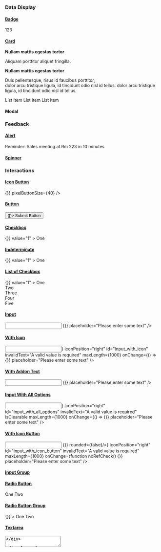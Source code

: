 



<Meta title="CheatSheet" />

<CheatSheet />


<h3 class="section"> Data Display</h3>

<div class="layout">
  <h4>
    <a href="/story/components-data-display-badge--badge">Badge</a>
  </h4>
  <Badge badgeStyle="secondary">123</Badge>
</div>

<div class="layout">
  <h4>
    <a href="/story/components-data-display-card--card">Card</a>
  </h4>
  <Card>
    <Title>Card Header</Title>
    <div>
      <b>Nullam mattis egestas tortor</b>
      <p>Aliquam porttitor aliquet fringilla.</p>
      <b>Nullam mattis egestas tortor</b>
      <p>
        Duis pellentesque, risus id faucibus porttitor,
        <br />
        dolor arcu tristique ligula, id tincidunt odio nisl id tellus. dolor
        arcu tristique ligula, id tincidunt odio nisl id tellus.
      </p>
    </div>
  </Card>
</div>

<div class="layout">

<ListGroup >
      <ListGroupItem data-testid="list-item-1">List Item</ListGroupItem>
      <ListGroupItem data-testid="list-item-2">List Item</ListGroupItem>
      <ListGroupItem data-testid="list-item-3">List Item</ListGroupItem>
    </ListGroup>
    </div>

<div class="Layout">
  <h4>Modal</h4>
</div>

<h3 class="section"> Feedback</h3>

<div class="layout">
  <h4>
    <a href="/docs/components-feedback-alert--alert">Alert</a>
  </h4>
  <Alert>Reminder: Sales meeting at Rm 223 in 10 minutes</Alert>
</div>

<div class="layout">
  <h4>
    <a href="/docs/components-feedback-spinner--spinner">Spinner</a>
  </h4>
  <Spinner />
</div>

<h3 class="section">Interactions</h3>

<div class="layout">
  <h4>
    <a href="/docs/components-interactions--icon-button">Icon Button</a>
  </h4>
  <div>
    <IconButton
      btnStyle="primary"
      data-testid="icon-button"
      icon={{
        children: [
          {
            attribs: {
              d: 'M19 13h-6v6h-2v-6H5v-2h6V5h2v6h6v2z',
            },
            name: 'path',
          },
        ],
        viewBox: '0 0 24 24',
      }}
      iconSize={20}
      onClick={() => {}}
      pixelButtonSize={40}
    />
  </div>
</div>

<div class="layout">
  <h4>
    <a href="/docs/components-interactions-button--button">Button</a>
  </h4>
  <Button data-testid="submit" id="testId" onClick={() => {}}>
    Submit Button
  </Button>
</div>

<div class="layout">
<h4>
<a href="/docs/components-interactions-checkbox--regular">Checkbox</a>
</h4>
<div>
  <Checkbox
    checked
    data-testid="checkbox-1"
    defaultChecked
    displayStyle="inline"
    id="myInput1"
    invalidText="A valid value is required"
    onChange={() => {}}
    value="1"
  >
    One
  </Checkbox>
</div>

<h4>
  <a href="/docs/components-interactions-checkbox--indeterminate">
    Indeterminate
  </a>
</h4>

<div>
  <Checkbox
    checked
    data-testid="checkbox-1"
    defaultChecked
    displayStyle="inline"
    id="myInput1"
    indeterminate
    invalidText="A valid value is required"
    onChange={() => {}}
    value="1"
  >
    One
  </Checkbox>
</div>

<h4>
<a href="/docs/components-interactions-checkbox--list-of-checkboxes">List of Checkbox</a>
</h4>
<div>
  <div>
    <Checkbox
      checked
      data-testid="checkbox-1"
      defaultChecked
      displayStyle="inline"
      id="myInput1"
      invalidText="A valid value is required"
      onChange={() => {}}
      value="1"
    >
      One
    </Checkbox>
  </div>
  <div>
    <Checkbox
      checked
      data-testid="checkbox-2"
      defaultChecked
      displayStyle="inline"
      id="myInput2"
      invalidText="A valid value is required"
      onChange={function noRefCheck() {}}
      value="2"
    >
      Two
    </Checkbox>
  </div>
  <div>
    <Checkbox
      checked
      data-testid="checkbox-3"
      defaultChecked
      displayStyle="inline"
      id="myInput3"
      invalidText="A valid value is required"
      onChange={function noRefCheck() {}}
      value="3"
    >
      Three
    </Checkbox>
  </div>
  <div>
    <Checkbox
      checked
      data-testid="checkbox-4"
      defaultChecked
      displayStyle="inline"
      id="myInput4"
      invalidText="A valid value is required"
      onChange={function noRefCheck() {}}
      value="4"
    >
      Four
    </Checkbox>
  </div>
  <div>
    <Checkbox
      checked
      data-testid="checkbox-5"
      defaultChecked
      displayStyle="inline"
      id="myInput5"
      invalidText="A valid value is required"
      onChange={function noRefCheck() {}}
      value="5"
    >
      Five
    </Checkbox>
  </div>
</div>
</div>

<div class="layout">
<h4>
<a href="/docs/components-interactions-input--regular">Input</a>
</h4>
<Input
  autoComplete="on"
  data-testid="basic-input"
  dataTestId="basic-input"
  id="basic_input"
  invalidText="A valid value is required"
  maxLength={1000}
  onChange={() => {}}
  placeholder="Please enter some text"
/>

<h4>
<a href="/docs/components-interactions-input--with-icon">With Icon</a>
</h4>
<Input
  autoComplete="on"
  data-testid="input-with-icon"
  dataTestId="input-with-icon"
  icon={<Icon icon={{children: [{attribs: {d: 'M15.5 14h-.79l-.28-.27C15.41 12.59 16 11.11 16 9.5 16 5.91 13.09 3 9.5 3S3 5.91 3 9.5 5.91 16 9.5 16c1.61 0 3.09-.59 4.23-1.57l.27.28v.79l5 4.99L20.49 19l-4.99-5zm-6 0C7.01 14 5 11.99 5 9.5S7.01 5 9.5 5 14 7.01 14 9.5 11.99 14 9.5 14z'}, name: 'path'}], viewBox: '0 0 24 24'}} size={20}/>}
  iconPosition="right"
  id="input_with_icon"
  invalidText="A valid value is required"
  maxLength={1000}
  onChange={() => {}}
  placeholder="Please enter some text"
/>

<h4>
<a href="/docs/components-interactions-input--with-addon-text">With Addon Text</a>
</h4>
<Input
  addonText="$"
  addonTextPosition="right"
  autoComplete="on"
  data-testid="input-with-addon-text"
  dataTestId="input-with-addon-text"
  id="input_with_addon_text"
  invalidText="A valid value is required"
  maxLength={1000}
  onChange={() => {}}
  placeholder="Please enter some text"
/>

<h4>
<a href="/docs/components-interactions-input--input-with-all-options">Input With All Options</a>
</h4>
<Input
  addonText="$"
  addonTextPosition="right"
  autoComplete="on"
  data-testid="input-with-all-options"
  dataTestId="input-with-all-options"
  highlightFilled
  icon={<Icon icon={{children: [{attribs: {d: 'M15.5 14h-.79l-.28-.27C15.41 12.59 16 11.11 16 9.5 16 5.91 13.09 3 9.5 3S3 5.91 3 9.5 5.91 16 9.5 16c1.61 0 3.09-.59 4.23-1.57l.27.28v.79l5 4.99L20.49 19l-4.99-5zm-6 0C7.01 14 5 11.99 5 9.5S7.01 5 9.5 5 14 7.01 14 9.5 11.99 14 9.5 14z'}, name: 'path'}], viewBox: '0 0 24 24'}} size={20}/>}
  iconPosition="right"
  id="input_with_all_options"
  invalidText="A valid value is required"
  isClearable
  maxLength={1000}
  onChange={() => {}}
  placeholder="Please enter some text"
/>

<h4>
<a href="/docs/components-interactions-input--with-icon-button">With Icon Button</a>
</h4>
<Input
  autoComplete="on"
  data-testid="input-with-icon-button"
  dataTestId="input-with-icon-button"
  icon={<IconButton icon={{children: [{attribs: {d: 'M15.5 14h-.79l-.28-.27C15.41 12.59 16 11.11 16 9.5 16 5.91 13.09 3 9.5 3S3 5.91 3 9.5 5.91 16 9.5 16c1.61 0 3.09-.59 4.23-1.57l.27.28v.79l5 4.99L20.49 19l-4.99-5zm-6 0C7.01 14 5 11.99 5 9.5S7.01 5 9.5 5 14 7.01 14 9.5 11.99 14 9.5 14z'}, name: 'path'}], viewBox: '0 0 24 24'}} onClick={() => {}} rounded={false}/>}
  iconPosition="right"
  id="input_with_icon_button"
  invalidText="A valid value is required"
  maxLength={1000}
  onChange={function noRefCheck() {}}
  placeholder="Please enter some text"
/>

<h4>
  <a href="/docs/components-interactions-input--input-group">Input Group</a>
</h4>

</div>

<div class="layout">
<h4>
<a href="/docs/components-interactions-radio-button--radio-button">Radio Button</a>
</h4>
<div>
  <RadioButton
    checked
    data-testid="input1-radio-button"
    displayStyle="inline"
    id="myInput1"
    name="radio-buttons"
    value={1}
  >
    One
  </RadioButton>
  <RadioButton
    checked
    data-testid="input2-radio-button"
    displayStyle="inline"
    id="myInput2"
    name="radio-buttons"
    value={2}
  >
    Two
  </RadioButton>
</div>

<h4>
<a href="/docs/components-interactions-radio-button--radio-button-group">Radio Button Group</a>
</h4>
<RadioButtonGroup
  defaultChecked="1"
  name="myRadioButtonGroup"
  onChange={() => {}}
>
  <RadioButton
    data-testid="input1-radio-button"
    id="myInput1"
    value="1"
  >
    One
  </RadioButton>
  <RadioButton
    data-testid="input2-radio-button"
    id="myInput2"
    value="2"
  >
    Two
  </RadioButton>
</RadioButtonGroup>
</div>

<div class="layout">
  <h4>
    <a href="/docs/components-interactions-textarea--textarea">Textarea</a>
  </h4>
  <Textarea
    cols={60}
    data-testid="textarea"
    id="myTextarea"
    invalidText="A valid value is required"
    invalidTextColor="red"
    maxLength={1000}
    placeholder="Placeholder Text"
    rows={8}
  />
</div>

<div class="layout">
  <h4>
    <a href="/docs/components-interactions-textarea--textarea">Toggle</a>
  </h4>
  <div>
    <Toggle
      checked
      data-testid="toggle"
      id="toggleId"
      onChange={() => {}}
      value="1"
    >
      One
    </Toggle>
  </div>
</div>

<h3 class="section">Navigation</h3>

<div class="layout">
  <h4>
    <a href="/docs/components-interactions-textarea--textarea">Link</a>
  </h4>
  <Link
    data-testid="link-standalone"
    dataTestId="link-standalone"
    href="https://www.tkxs.com"
    onClick={() => {}}
    onMouseEnter={function noRefCheck() {}}
    target="_blank"
  >
    Read More
  </Link>
</div>

<div class="layout">
  <h4>
    <a href="/docs/components-navigation-navbar--navbar">Navbar</a>
  </h4>
  <Navbar>
    <Nav left>
      <img
        alt="TKXS"
        src="https://www.tkxs.com/hubfs/TKXS-brand/TKXS%20Official%20Logo%20(black).svg"
        style={{
          width: '100px',
        }}
      />
      <h2
        style={{
          padding: '0 16px',
        }}
      >
        Cast UI
      </h2>
    </Nav>
    <Nav center>
      <h3
        style={{
          padding: '0 12px',
        }}
      >
        Center Item
      </h3>
      <h3
        style={{
          padding: '0 12px',
        }}
      >
        Center Item
      </h3>
    </Nav>
    <Nav right>
      <h3
        style={{
          padding: '0 0 0 16px',
        }}
      >
        Right Item
      </h3>
      <h3
        style={{
          cursor: 'pointer',
          padding: '0 0 0 16px',
        }}
      >
        <Icon
          icon={{
            children: [
              {
                attribs: {
                  d:
                    'M576 1536l96-448-96-128-128-64zM832 1536l128-640-128 64-96 128zM992 526q-2-4-4-6-10-8-96-8-70 0-167 19-7 2-21 2t-21-2q-97-19-167-19-86 0-96 8-2 2-4 6 2 18 4 27 2 3 7.5 6.5t7.5 10.5q2 4 7.5 20.5t7 20.5 7.5 17 8.5 17 9 14 12 13.5 14 9.5 17.5 8 20.5 4 24.5 2q36 0 59-12.5t32.5-30 14.5-34.5 11.5-29.5 17.5-12.5h12q11 0 17.5 12.5t11.5 29.5 14.5 34.5 32.5 30 59 12.5q13 0 24.5-2t20.5-4 17.5-8 14-9.5 12-13.5 9-14 8.5-17 7.5-17 7-20.5 7.5-20.5q2-7 7.5-10.5t7.5-6.5q2-9 4-27zM1408 1405q0 121-73 190t-194 69h-874q-121 0-194-69t-73-190q0-61 4.5-118t19-125.5 37.5-123.5 63.5-103.5 93.5-74.5l-90-220h214q-22-64-22-128 0-12 2-32-194-40-194-96 0-57 210-99 17-62 51.5-134t70.5-114q32-37 76-37 30 0 84 31t84 31 84-31 84-31q44 0 76 37 36 42 70.5 114t51.5 134q210 42 210 99 0 56-194 96 7 81-20 160h214l-82 225q63 33 107.5 96.5t65.5 143.5 29 151.5 8 148.5z',
                },
                name: 'path',
              },
            ],
            viewBox: '0 0 1536 1792',
          }}
          size={32}
        />
      </h3>
    </Nav>
  </Navbar>
</div>

<div class="layout">
  <h4>
    <a href="/docs/components-navigation-pagination--pagination">Pagination</a>
  </h4>
  <Pagination
    onPageChange={() => {}}
    onPageSizeChange={function noRefCheck() {}}
    page={3}
    pageSize={20}
    pages={10}
    showPageSizeOptions
  />
</div>

<div class="layout">
<h4>
<a href="/docs/components-navigation-tabnav--tabnav">Tabnav</a>
</h4>
<Tabnav
  onTabClick={() => {}}
  popoverProps={{
    placement: 'bottom-start'
  }}
  tabs={[
    {
      active: false,
      className: 'overview',
      label: 'Overview',
      to: '/overview'
    },
    {
      active: true,
      children: [
        {
          label: 'Overview',
          to: '/plans/overview'
        },
        {
          label: 'Contracts',
          to: '/plans/contracts'
        }
      ],
      label: 'Plans'
    },
    {
      active: false,
      children: [
        {
          disabled: true,
          label: 'Some Offers',
          to: '/offers/some'
        },
        {
          label: 'Some Other Offers',
          to: '/offers/other'
        }
      ],
      label: 'Offers'
    },
    {
      className: 'notes',
      label: 'Notes',
      to: '/notes'
    }
  ]}
  tabsBarProps={{
    className: 'tabs-bar'
  }}
/>

<h4>
<a href="/docs/components-navigation-tabnav--tabnav-with-header">Tabnav</a>
</h4>
<Tabnav
  onTabClick={() => {}}
  popoverProps={{
    placement: 'bottom-start'
  }}
  tabs={[
    {
      active: false,
      className: 'overview',
      label: 'Overview',
      to: '/overview'
    },
    {
      active: false,
      children: [
        {
          label: 'Overview',
          to: '/plans/overview'
        },
        {
          label: 'Contracts',
          to: '/plans/contracts'
        }
      ],
      label: 'Plans'
    },
    {
      active: true,
      children: [
        {
          disabled: true,
          label: 'Some Offers',
          to: '/offers/some'
        },
        {
          label: 'Some Other Offers',
          to: '/offers/other'
        }
      ],
      label: 'Offers'
    },
    {
      className: 'notes',
      label: 'Notes',
      to: '/notes'
    }
  ]}
  tabsBarProps={{
    className: 'tabs-bar'
  }}
>
  <div
    style={{
      alignItems: 'baseline',
      display: 'flex'
    }}
  >
    <Title>
      Agrineed, Inc. (62875)
    </Title>
    <Badge>
      Retailer
    </Badge>
  </div>
</Tabnav>
</div>
